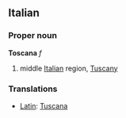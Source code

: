 ==Italian==
===Proper noun===
'''Toscana''' ''f''

# middle [[Italia]]n region, [[Tuscany]]

===Translations===

*[[Latin]]: [[Tuscana]]